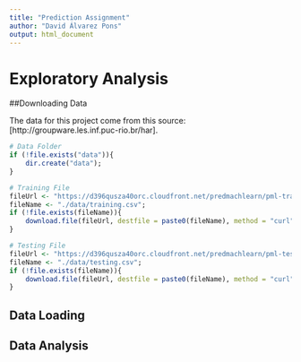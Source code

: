 ```yaml
---
title: "Prediction Assignment"
author: "David Álvarez Pons"
output: html_document
---
```


# Exploratory Analysis

##Downloading Data

The data for this project come from this source: [http://groupware.les.inf.puc-rio.br/har].

```r
# Data Folder
if (!file.exists("data")){
    dir.create("data");
}

# Training File
fileUrl <- "https://d396qusza40orc.cloudfront.net/predmachlearn/pml-training.csv";
fileName <- "./data/training.csv";
if (!file.exists(fileName)){
    download.file(fileUrl, destfile = paste0(fileName), method = "curl"); # only for MAC
}

# Testing File
fileUrl <- "https://d396qusza40orc.cloudfront.net/predmachlearn/pml-testing.csv";
fileName <- "./data/testing.csv";
if (!file.exists(fileName)){
    download.file(fileUrl, destfile = paste0(fileName), method = "curl"); # only for MAC
}

```

## Data Loading

## Data Analysis